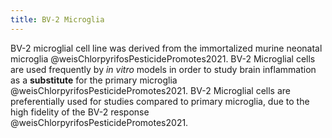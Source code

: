 ```yaml
---
title: BV-2 Microglia
---
```



BV-2 microglial cell line was derived from the immortalized murine neonatal microglia @weisChlorpyrifosPesticidePromotes2021.
BV-2 Microglial cells are used frequently by *in vitro* models in order to study brain inflammation as a **substitute** for the primary microglia @weisChlorpyrifosPesticidePromotes2021.
BV-2 Microglial cells are preferentially used for studies compared to primary microglia, due to the high fidelity of the BV-2 response @weisChlorpyrifosPesticidePromotes2021.


